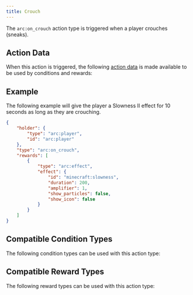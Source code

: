 ```yaml
---
title: Crouch
---
```



The `arc:on_crouch` action type is triggered when a player crouches (sneaks).

## Action Data

When this action is triggered, the following [action data](/docs/arc/wiki/action_data/index.mdx) is made available to be used by conditions and rewards:

<ActionDataTable actionType="crouch" />

## Example

The following example will give the player a Slowness II effect for 10 seconds as long as they are crouching.

```json title="data/my_datapack/arc/swift_sneak_on_crouch.json"
{
    "holder": {
        "type": "arc:player",
        "id": "arc:player"
    },
    "type": "arc:on_crouch",
    "rewards": [
        {
            "type": "arc:effect",
            "effect": {
                "id": "minecraft:slowness",
                "duration": 200,
                "amplifier": 1,
                "show_particles": false,
                "show_icon": false
            }
        }
    ]
}
```

## Compatible Condition Types

The following condition types can be used with this action type:

<CompatibleConditionTypes actionType="crouch" />

## Compatible Reward Types

The following reward types can be used with this action type:

<CompatibleRewardTypes actionType="crouch" />
